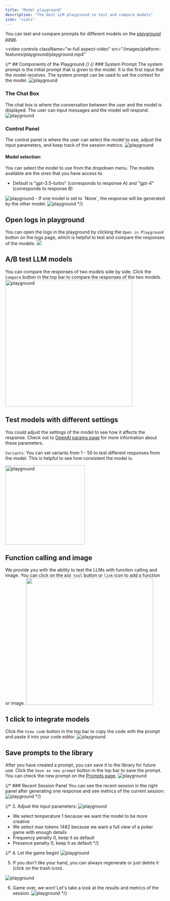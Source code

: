 ```yaml
---
title: "Model playground"
description: "The best LLM playground to test and compare models"
icon: "vials"
---
```


You can test and compare prompts for different models on the _[playground page](https://platform.keywordsai.co/platform/playground)_.

<video
  controls
  className="w-full aspect-video"
  src="/images/platform-features/playground/playground.mp4"
></video>

{/* ## Components of the Playground */}
{/* ### System Prompt
The system prompt is the initial prompt that is given to the model. It is the first input that the model receives. The system prompt can be used to set the context for the model.
<img src="/images/platform-features/playground/system-prompt-section.png" alt="playground"/>
### The Chat Box
The chat box is where the conversation between the user and the model is displayed. The user can input messages and the model will respond.
<img src="/images/platform-features/playground/chatbox.png" alt="playground"/>
### Control Panel
The control panel is where the user can select the model to use, adjust the input parameters, and keep track of the session metrics.
<img src="/images/platform-features/playground/control-panel.png" alt="playground"/>
#### Model selection:
You can select the model to use from the dropdown menu. The models available are the ones that you have access to.
-  Default is  "gpt-3.5-turbo" (corresponds to response A) and "gpt-4" (corresponds to response B)
<img src="/images/platform-features/playground/response-channel.png" alt="playground"/>
-  If one model is set to `None`, the response will be generated by the other model.
<img src="/images/platform-features/playground/none-model.png" alt="playground"/> */}

## Open logs in playground
 You can open the logs in the playground by clicking the `Open in Playground` button on the logs page, which is helpful to test and compare the responses of the models.
<img src="/images/requests-log/open-in-playground.png"/>
## A/B test LLM models
You can compare the responses of two models side by side. Click the `Compare` button in the top bar to compare the responses of the two models.
<img width="400" src="/images/platform-features/playground/compare.png" alt="playground"/>

## Test models with different settings
You could adjust the settings of the model to see how it affects the response. 
Check out to [OpenAI params page](api-endpoints/proxy-endpoints/chat-completions) for more information about these parameters.

`Variants`: You can set variants from 1 - 50 to test different responses from the model. This is helpful to see how consistent the model is.

<img width="250" src="/images/platform-features/playground/settings.png" alt="playground"/>


## Function calling and image
We provide you with the ability to test the LLMs with function calling and image. You can click on the `Add tool` button or `link` icon to add a function or image.
<img width="400" src="/images/platform-features/playground/function.png"/>

## 1 click to integrate models
Click the `View code` button in the top bar to copy the code with the prompt and paste it into your code editor.
<img src="/images/platform-features/playground/code.gif" alt="playground"/>

## Save prompts to the library
After you have created a prompt, you can save it to the library for future use. Click the `Save as new prompt` button in the top bar to save the prompt. <br/>
You can check the new prompt on the [Prompts page](/features/prompt/prompt-management).
<img src="/images/platform-features/playground/save-prompt.png" alt="playground"/>

{/* ### Recent Session Panel
You can see the recent session in the right panel after generating one response and see metrics of the current session:
<img src="/images/platform-features/playground/recent-session.png" alt="playground"/> */}





{/* 3. Adjust the input parameters:
<img src="/images/platform-features/playground/select-params.png" alt="playground"/>
- We select temperature 1 because we want the model to be more creative
- We select max tokens 1482 because we want a full view of a poker game with enough details
- Frequency penalty 0, keep it as default
- Presence penalty 0, keep it as default */}

{/* 4. Let the game begin!
<img src="/images/platform-features/playground/start-conversation.png" alt="playground"/>

5. If you don't like your hand, you can always regenerate or just delete it (click on the trash icon).
<img src="/images/platform-features/playground/regenerate.gif" alt="playground"/>

6. Game over, we won! Let's take a look at the results and metrics of the session.
<img src="/images/platform-features/playground/end-result.png" alt="playground"/> */}